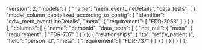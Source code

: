   "version": 2,
  "models": [
    {
      "name": "mem_eventLineDetails",
      "data_tests": [
        {
          "model_column_capitalized_according_to_config": {
            "identifier": "qdw_mem_eventLineDetails",
            "meta": {
              "requirement": [
                "FDR-2058"
              ]
            }
          }
        }
      ],
      "columns": [
        {
          "name": "personId",
          "data_tests": [
            {
              "not_null": {
                "meta": {
                  "requirement": [
                    "FDR-737"
                  ]
                }
              }
            },
            {
              "relationships": {
                "to": "ref('v_patient')",
                "field": "person_id",
                "meta": {
                  "requirement": [
                    "FDR-737"
                  ]
                }
              }
            }
          ]
        }
      ]
    }
  ]
};
